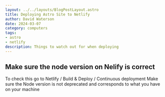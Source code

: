 ```yaml
---
layout: ../../layouts/BlogPostLayout.astro
title: Deploying Astro Site to Netlify
author: David Waterson
date: 2024-03-07
category: computers
tags:
- astro
- netlify
description: Things to watch out for when deploying
---
```


## Make sure the node version on Nelify is correct

To check this go to Netlify / Build & Deploy / Continuous deployment
Make sure the Node version is not deprecated and corresponds to what you have on your machine
